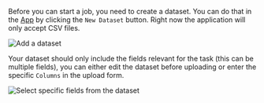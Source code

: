 Before you can start a job, you need to create a dataset. You can do that in the [App](https://www.getaugerdata.com/datasets) by clicking the `New Dataset` button. Right now the application will only accept CSV files.

<Frame caption="Add a dataset">
  <img src="/screenshots/app/new_dataset.png" alt="Add a dataset" />
</Frame>

Your dataset should only include the fields relevant for the task (this can be multiple fields), you can either edit the dataset before uploading or enter the specific `Columns` in the upload form.

<Frame caption="Select Columns">
  <img src="/screenshots/app/dataset_fields.png" alt="Select specific fields from the dataset" />
</Frame>